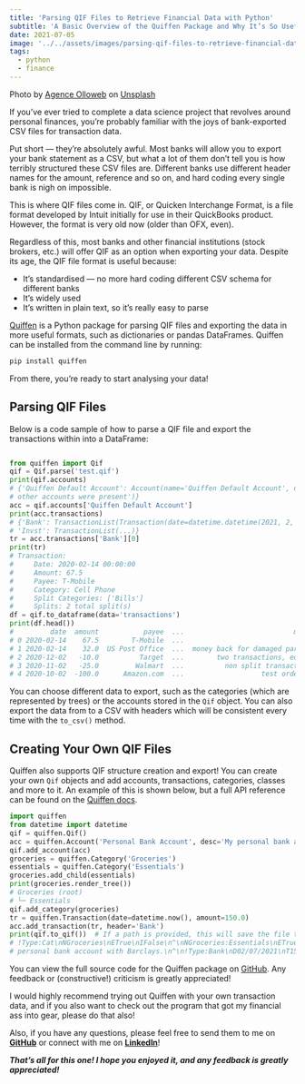 ```yaml
---
title: 'Parsing QIF Files to Retrieve Financial Data with Python'
subtitle: 'A Basic Overview of the Quiffen Package and Why It’s So Useful'
date: 2021-07-05
image: '../../assets/images/parsing-qif-files-to-retrieve-financial-data-with-python/image-0.jpg'
tags:
  - python
  - finance
---
```


Photo by
[Agence Olloweb](https://unsplash.com/@olloweb?utm_source=medium&utm_medium=referral) on
[Unsplash](https://unsplash.com/?utm_source=medium&utm_medium=referral)

If you’ve ever tried to complete a data science project that revolves around personal
finances, you’re probably familiar with the joys of bank-exported CSV files for
transaction data.

Put short — they’re absolutely awful. Most banks will allow you to export your bank
statement as a CSV, but what a lot of them don’t tell you is how terribly structured
these CSV files are. Different banks use different header names for the amount,
reference and so on, and hard coding every single bank is nigh on impossible.

This is where QIF files come in. QIF, or Quicken Interchange Format, is a file format
developed by Intuit initially for use in their QuickBooks product. However, the format
is very old now (older than OFX, even).

Regardless of this, most banks and other financial institutions (stock brokers, etc.)
will offer QIF as an option when exporting your data. Despite its age, the QIF file
format is useful because:

- It’s standardised — no more hard coding different CSV schema for different banks
- It’s widely used
- It’s written in plain text, so it’s really easy to parse

[Quiffen](https://pypi.org/project/quiffen/) is a Python package for parsing QIF files
and exporting the data in more useful formats, such as dictionaries or pandas
DataFrames. Quiffen can be installed from the command line by running:

```bash
pip install quiffen
```

From there, you’re ready to start analysing your data!

## Parsing QIF Files

Below is a code sample of how to parse a QIF file and export the transactions within
into a DataFrame:

```python

from quiffen import Qif
qif = Qif.parse('test.qif')
print(qif.accounts)
# {'Quiffen Default Account': Account(name='Quiffen Default Account', desc='The default account created by Quiffen when no
# other accounts were present')}
acc = qif.accounts['Quiffen Default Account']
print(acc.transactions)
# {'Bank': TransactionList(Transaction(date=datetime.datetime(2021, 2, 14, 0 , 0), amount=150.0, ...), ...),
# 'Invst': TransactionList(...)}
tr = acc.transactions['Bank'][0]
print(tr)
# Transaction:
#     Date: 2020-02-14 00:00:00
#     Amount: 67.5
#     Payee: T-Mobile
#     Category: Cell Phone
#     Split Categories: ['Bills']
#     Splits: 2 total split(s)
df = qif.to_dataframe(data='transactions')
print(df.head())
#         date  amount           payee  ...                           memo cleared check_number
# 0 2020-02-14    67.5        T-Mobile  ...                            NaN     NaN          NaN
# 1 2020-02-14    32.0  US Post Office  ...  money back for damaged parcel     NaN          NaN
# 2 2020-12-02   -10.0          Target  ...        two transactions, equal     NaN          NaN
# 3 2020-11-02   -25.0         Walmart  ...          non split transaction       X        123.0
# 4 2020-10-02  -100.0      Amazon.com  ...                   test order 1       *          NaN
```

You can choose different data to export, such as the categories (which are represented
by trees) or the accounts stored in the `Qif` object. You can also export the data from
to a CSV with headers which will be consistent every time with the `to_csv()` method.

## Creating Your Own QIF Files

Quiffen also supports QIF structure creation and export! You can create your own `Qif`
objects and add accounts, transactions, categories, classes and more to it. An example
of this is shown below, but a full API reference can be found on the
[Quiffen docs](https://quiffen.readthedocs.io/en/latest).

```python
import quiffen
from datetime import datetime
qif = quiffen.Qif()
acc = quiffen.Account('Personal Bank Account', desc='My personal bank account with Barclays.')
qif.add_account(acc)
groceries = quiffen.Category('Groceries')
essentials = quiffen.Category('Essentials')
groceries.add_child(essentials)
print(groceries.render_tree())
# Groceries (root)
# └─ Essentials
qif.add_category(groceries)
tr = quiffen.Transaction(date=datetime.now(), amount=150.0)
acc.add_transaction(tr, header='Bank')
print(qif.to_qif())  # If a path is provided, this will save the file too!
# !Type:Cat\nNGroceries\nETrue\nIFalse\n^\nNGroceries:Essentials\nETrue\nIFalse\n^\n!Account\nNPersonal Bank Account\nDMy
# personal bank account with Barclays.\n^\n!Type:Bank\nD02/07/2021\nT150.0\n^\n
```

You can view the full source code for the Quiffen package on
[GitHub](https://github.com/isaacharrisholt/quiffen). Any feedback or
(constructive!) criticism is greatly appreciated!

I would highly recommend trying out Quiffen with your own transaction data, and if you
also want to check out the program that got my financial ass into gear, please do that
also!

Also, if you have any questions, please feel free to send them to me on
[**GitHub**](https://github.com/isaacharrisholt/) or connect with me on
[**LinkedIn**](https://www.linkedin.com/in/isaac-harris-holt/)!

**_That’s all for this one! I hope you enjoyed it, and any feedback is greatly
appreciated!_**
